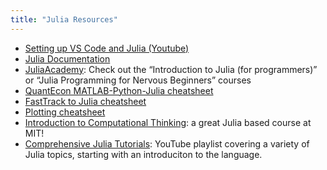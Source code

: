 ```yaml
---
title: "Julia Resources"
---
```


* [Setting up VS Code and Julia (Youtube)](https://www.youtube.com/watch?v=KesuPOlBB_o)
* [Julia Documentation](https://docs.julialang.org/en/v1/)
* [JuliaAcademy](https://juliaacademy.com/courses): Check out the "Introduction to Julia (for programmers)" or "Julia Programming for Nervous Beginners" courses
* [QuantEcon MATLAB-Python-Julia cheatsheet](https://cheatsheets.quantecon.org/)
* [FastTrack to Julia cheatsheet](https://juliadocs.github.io/Julia-Cheat-Sheet/)
* [Plotting cheatsheet](https://github.com/sswatson/cheatsheets/blob/master/plotsjl-cheatsheet.pdf)
* [Introduction to Computational Thinking](https://computationalthinking.mit.edu/Spring21/): a great Julia based course at MIT!
* [Comprehensive Julia Tutorials](https://www.youtube.com/playlist?list=PLCXbkShHt01seTlnlVg6O7f6jKGTguFi7): YouTube playlist covering a variety of Julia topics, starting with an introduciton to the language.
